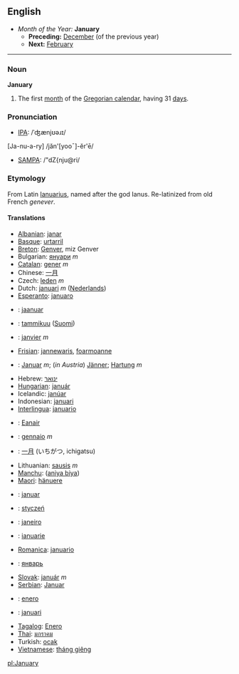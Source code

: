 ==English==
*''Month of the Year:'' '''January'''
**'''Preceding:''' [[December]] (of the previous year)
**'''Next:''' [[February]]
----

===Noun===
'''January'''
#The first [[month]] of the [[Gregorian calendar]], having 31 [[day]]s.

===Pronunciation===
*[[w:IPA|IPA]]: /ˈʤænjʊəɹɪ/
[Ja-nu-a-ry] /jăn'[yooˉ]-ĕr'ē/
*[[w:SAMPA|SAMPA]]: /"dZ{nju@ri/

===Etymology===
From Latin [[Ianuarius]], named after the god Ianus. Re-latinized from old French ''genever''.

====Translations====
*[[Albanian]]: [[janar]]
*[[Basque]]: [[urtarril]]
*[[Breton]]: [[Genver]], miz Genver
*Bulgarian: [[януари]] ''m''
*[[Catalan]]: [[gener]] ''m''
*Chinese: [[一月]]
*Czech: [[leden]] ''m''
*Dutch: [[januari]] ''m'' ([[:nl:januari|Nederlands]])
*[[Esperanto]]: [[januaro]]
*{{et}}: [[jaanuar]]
*{{fi}}: [[tammikuu]] ([[:fi:tammikuu|Suomi]])
*{{fr}}: [[janvier]] ''m''
*[[Frisian]]: [[jannewaris]], [[foarmoanne]]
*{{de}}: [[Januar]] ''m''; (''in Austria'') [[Jänner]]; [[Hartung]] ''m''
*Hebrew: [[ינואר]]
*[[Hungarian]]: [[január]]
*Icelandic: [[janúar]]
*Indonesian: [[januari]]
*[[Interlingua]]: [[januario]]
*{{ga}}: [[Eanair]]
*{{it}}: [[gennaio]] ''m''
*{{ja}}: [[一月]] (いちがつ, ichigatsu)
*Lithuanian: [[sausis]] ''m''
*[[Manchu]]: ([[aniya biya]])
*[[Maori]]: [[hänuere]]
*{{no}}: [[januar]]
*{{pl}}: [[styczeń]]
*{{pt}}: [[janeiro]]
*{{ro}}: [[ianuarie]]
*[[Romanica]]: [[januario]]
*{{ru}}: [[январь]]
*[[Slovak]]: [[január]] ''m''
*[[Serbian]]: [[Januar]]
*{{es}}: [[enero]]
*{{sv}}: [[januari]]
*[[Tagalog]]: [[Enero]]
*[[Thai]]: [[มกราคม]]
*Turkish: [[ocak]]
*[[Vietnamese]]: [[tháng giêng]]

[[pl:January]]
